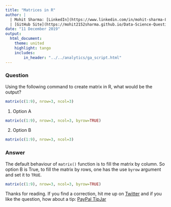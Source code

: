 ```yaml
---
title: "Matrices in R"
author: |
  | Mohit Sharma: [LinkedIn](https://www.linkedin.com/in/mohit-sharma-82030487/), [Twitter](https://twitter.com/mohitsh48631107)
  | [GitHub Site](https://mohit2152sharma.github.io/Data-Science-Question-A-Day/), [Repository](https://github.com/mohit2152sharma/Data-Science-Question-A-Day)
date: "11 December 2019"
output: 
  html_document:
    theme: united
    highlight: tango
    includes:
        in_header: "../../analytics/ga_script.html"
---
```


### Question
Using the following command to create matrix in R, what would be the output?
```r
matrix(c(1:9), nrow=3, ncol=3)
```

  1. Option A
```r
matrix(c(1:9), nrow=3, ncol=3, byrow=TRUE)
```
  2. Option B
```r
matrix(c(1:9), nrow=3, ncol=3)
```

### Answer

The default behaviour of `matrix()` function is to fill the matrix by column. So option B is True, to fill the matrix by rows, one has the use `byrow` argument and set it to `TRUE`.
```r
matrix(c(1:9), nrow=3, ncol=3, byrow=TRUE)
```


Thanks for reading. If you find a correction, hit me up on <a href='https://twitter.com/data_question'>Twitter</a> and if you like the question, how about a tip: <a href='https://www.paypal.me/mohit2013'>PayPal TipJar</a>